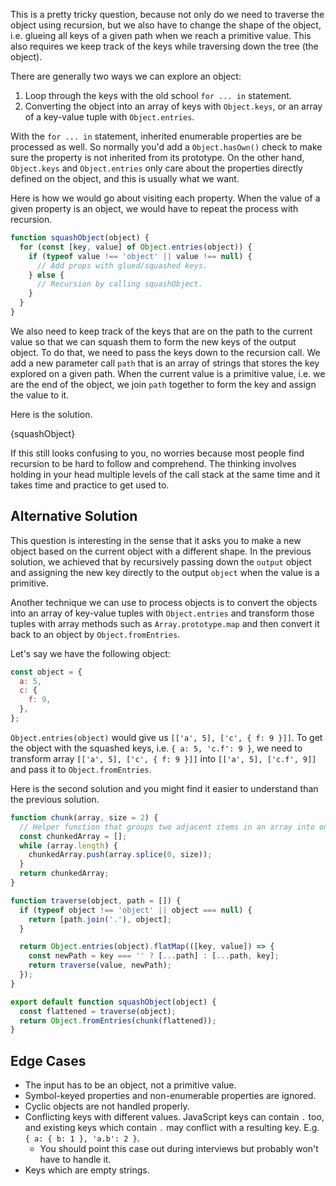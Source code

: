 

This is a pretty tricky question, because not only do we need to traverse the object using recursion, but we also have to change the shape of the object, i.e. glueing all keys of a given path when we reach a primitive value. This also requires we keep track of the keys while traversing down the tree (the object).

There are generally two ways we can explore an object:

1. Loop through the keys with the old school `for ... in` statement.
1. Converting the object into an array of keys with `Object.keys`, or an array of a key-value tuple with `Object.entries`.

With the `for ... in` statement, inherited enumerable properties are be processed as well. So normally you'd add a `Object.hasOwn()` check to make sure the property is not inherited from its prototype. On the other hand, `Object.keys` and `Object.entries` only care about the properties directly defined on the object, and this is usually what we want.

Here is how we would go about visiting each property. When the value of a given property is an object, we would have to repeat the process with recursion.

```js
function squashObject(object) {
  for (const [key, value] of Object.entries(object)) {
    if (typeof value !== 'object' || value !== null) {
      // Add props with glued/squashed keys.
    } else {
      // Recursion by calling squashObject.
    }
  }
}
```

We also need to keep track of the keys that are on the path to the current value so that we can squash them to form the new keys of the output object. To do that, we need to pass the keys down to the recursion call. We add a new parameter call `path` that is an array of strings that stores the key explored on a given path. When the current value is a primitive value, i.e. we are the end of the object, we join `path` together to form the key and assign the value to it.

Here is the solution.

<MDXCodeBlock>{squashObject}</MDXCodeBlock>

If this still looks confusing to you, no worries because most people find recursion to be hard to follow and comprehend. The thinking involves holding in your head multiple levels of the call stack at the same time and it takes time and practice to get used to.

## Alternative Solution

This question is interesting in the sense that it asks you to make a new object based on the current object with a different shape. In the previous solution, we achieved that by recursively passing down the `output` object and assigning the new key directly to the output `object` when the value is a primitive.

Another technique we can use to process objects is to convert the objects into an array of key-value tuples with `Object.entries` and transform those tuples with array methods such as `Array.prototype.map` and then convert it back to an object by `Object.fromEntries`.

Let's say we have the following object:

```js
const object = {
  a: 5,
  c: {
    f: 9,
  },
};
```

`Object.entries(object)` would give us `[['a', 5], ['c', { f: 9 }]]`. To get the object with the squashed keys, i.e. `{ a: 5, 'c.f': 9 }`, we need to transform array `[['a', 5], ['c', { f: 9 }]]` into `[['a', 5], ['c.f', 9]]` and pass it to `Object.fromEntries`.

Here is the second solution and you might find it easier to understand than the previous solution.

```js
function chunk(array, size = 2) {
  // Helper function that groups two adjacent items in an array into one subarray.
  const chunkedArray = [];
  while (array.length) {
    chunkedArray.push(array.splice(0, size));
  }
  return chunkedArray;
}

function traverse(object, path = []) {
  if (typeof object !== 'object' || object === null) {
    return [path.join('.'), object];
  }

  return Object.entries(object).flatMap(([key, value]) => {
    const newPath = key === '' ? [...path] : [...path, key];
    return traverse(value, newPath);
  });
}

export default function squashObject(object) {
  const flattened = traverse(object);
  return Object.fromEntries(chunk(flattened));
}
```

## Edge Cases

- The input has to be an object, not a primitive value.
- Symbol-keyed properties and non-enumerable properties are ignored.
- Cyclic objects are not handled properly.
- Conflicting keys with different values. JavaScript keys can contain `.` too, and existing keys which contain `.` may conflict with a resulting key. E.g. `{ a: { b: 1 }, 'a.b': 2 }`.
  - You should point this case out during interviews but probably won't have to handle it.
- Keys which are empty strings.

